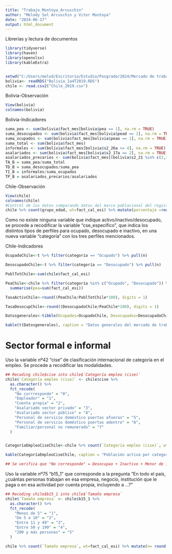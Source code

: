 ```yaml
---
title: "Trabajo_Montoya_Arcuschin"
author: "Melody Sol Arcuschin y Vitor Montoya"
date: "2024-06-17"
output: html_document
---
```


Librerías y lectura de documentos
```r
library(tidyverse)
library(haven)
library(openxlsx)
library(kableExtra)


setwd("C:/Users/melod/Escritorio/Estudio/Posgrado/2024/Mercado de trabajo/Evaluación/Evaluacion/")
bolivia<- readRDS("Bolivia_1a4T2019.RDS")
chile <- read.csv2("Chile_2019.csv")
```

Bolivia-Observación
```r
View(bolivia)
colnames(bolivia)
```

Bolivia-Indicadores
```r
suma_pea <- sum(bolivia$fact_mes[bolivia$pea == 1], na.rm = TRUE)
suma_desocupados <- sum(bolivia$fact_mes[bolivia$pead == 1], na.rm = TRUE)
suma_ocupados <- sum(bolivia$fact_mes[bolivia$peao == 1], na.rm = TRUE)
suma_total <- sum(bolivia$fact_mes)
informales <- sum(bolivia$fact_mes[bolivia$s2_26a <= 4], na.rm = TRUE)
asalariados <- sum(bolivia$fact_mes[bolivia$s2_17a == 2], na.rm = TRUE)
asalariados_precarios <- sum(bolivia$fact_mes[(bolivia$s2_21 %in% c(2,3, 5)) | (bolivia$s2_21a != 3)], na.rm = TRUE)
TA_B = suma_pea/suma_total
TD_B = suma_desocupados/suma_pea
TI_B = informales/suma_ocupados
TP_B = asalariados_precarios/asalariados
```

Chile-Observación
```r
View(chile)
colnames(chile)
#Control de los datos comparando datos del marco poblacional del registro de la encuesta. Los resultados coinciden.
chile %>% count(grupo_edad, wt=fact_cal_esi) %>% mutate(porcentaje =round((n/sum(n)*100), digits = 1))
```



Como no existe ninguna variable que indique activo/inactivo/desocupado, se procede a recodificar la variable "cse_específico", que indica los distintos tipos de perfiles para ocupado, desocupado e inactivo, en una nueva variable "categoría" con los tres perfiles mencionados.

Chile-Indicadores


```r
OcupadoChile<-t %>% filter(categoría == "Ocupado") %>% pull(n)

DesocupadoChile<-t %>% filter(categoría == "Desocupado") %>% pull(n)

PoblTotChile<-sum(chile$fact_cal_esi)

PeaChile<-chile %>% filter(categoría %in% c("Ocupado", "Desocupado")) %>% 
  summarise(pea=sum(fact_cal_esi))

TasaActivChile<-round((PeaChile/PoblTotChile*100), digits = 1)

TasaDesocupChile<-round((DesocupadoChile/PeaChile*100), digits = 1)

Datosgenerales<-tibble(Ocupados=OcupadoChile, Desocupados=DesocupadoChile, "Población total"=PoblTotChile,"Población Económicamente Activa"= PeaChile, "Tasa de Actividad"= TasaActivChile, "Tasa de desocupación"=TasaDesocupChile)

kable(t(Datosgenerales), caption = "Datos generales del mercado de trabajo chileno (2019)")

```



# Sector formal e informal

Uso la variable nº42 "cise" de clasificación internacional de categoría en el empleo. Se procede a recodificar las modalidades.
```r
## Recoding chile$cise into chile$`Categoría empleo (cise)`
chile$`Categoría empleo (cise)` <- chile$cise %>%
  as.character() %>%
  fct_recode(
    "No corrresponde" = "0",
    "Empleador" = "1",
    "Cuenta propia" = "2",
    "Asalariado sector privado" = "3",
    "Asalariado sector público" = "4",
    "Personal de servicio doméstico puertas afueras" = "5",
    "Personal de servicio doméstico puertas adentro" = "6",
    "Familiar/personal no remunerado" = "7"
  )


CategoríaEmpleoCiseChile<-chile %>% count(`Categoría empleo (cise)`, wt=fact_cal_esi) %>% mutate(n= round(n, digits = 0), Porcentaje =round((n/sum(n)*100), digits = 1))

kable(CategoríaEmpleoCiseChile, caption = "Población activa por categoría de empleo (cise, 2019)")

## Se verifica que "No corresponde" = Desocupao + Inactivo + Menor de 15.
```



Uso la variable nº75 "b15_1" que corresponde a la pregunta "En todo el país, ¿cuántas personas trabajan en esa empresa, negocio, institución que le paga o en esa actividad por cuenta propia, incluyendo a ...?"

```r
## Recoding chile$b15_1 into chile$`Tamaño empresa`
chile$`Tamaño empresa` <- chile$b15_1 %>%
  as.character() %>%
  fct_recode(
    "Menos de 5" = "1",
    "De 5 a 10" = "2",
    "Entre 11 y 49" = "3",
    "Entre 50 y 199" = "4",
    "200 y más personas" = "5"
  )

chile %>% count(`Tamaño empresa`, wt=fact_cal_esi) %>% mutate(n= round(n, digits = 0), Porcentaje =round((n/sum(n)*100), digits = 1))
```







